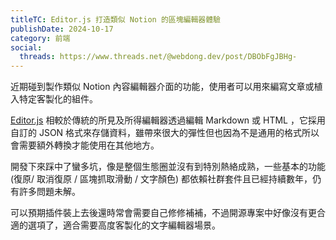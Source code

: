 ```yaml
---
titleTC: Editor.js 打造類似 Notion 的區塊編輯器體驗
publishDate: 2024-10-17
category: 前端
social:
  threads: https://www.threads.net/@webdong.dev/post/DBObFgJBHg-
---
```


近期碰到製作類似 Notion 內容編輯器介面的功能，使用者可以用來編寫文章或植入特定客製化的組件。

[Editor.js](https://www.threads.net/@webdong.dev/post/DBObFgJBHg-) 相較於傳統的所見及所得編輯器透過編輯 Markdown 或 HTML ，它採用自訂的 JSON 格式來存儲資料，雖帶來很大的彈性但也因為不是通用的格式所以會需要額外轉換才能使用在其他地方。

開發下來踩中了蠻多坑，像是整個生態圈並沒有到特別熱絡成熟，一些基本的功能 (復原/ 取消復原 / 區塊抓取滑動 / 文字顏色) 都依賴社群套件且已經持續數年，仍有許多問題未解。

可以預期插件裝上去後還時常會需要自己修修補補，不過開源專案中好像沒有更合適的選項了，適合需要高度客製化的文字編輯器場景。
